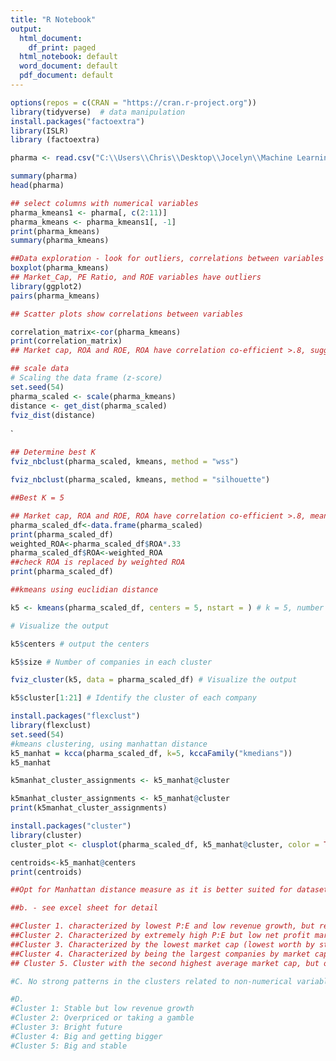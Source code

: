 ---
title: "R Notebook"
output:
  html_document:
    df_print: paged
  html_notebook: default
  word_document: default
  pdf_document: default
---
```{r}
options(repos = c(CRAN = "https://cran.r-project.org"))
library(tidyverse)  # data manipulation
install.packages("factoextra") 
library(ISLR)
library (factoextra)
```

```{r}
pharma <- read.csv("C:\\Users\\Chris\\Desktop\\Jocelyn\\Machine Learning\\Assignment IV\\pharmaceuticals.csv", header = TRUE, sep = ",")

summary(pharma)
head(pharma)

```

```{r}
## select columns with numerical variables
pharma_kmeans1 <- pharma[, c(2:11)]
pharma_kmeans <- pharma_kmeans1[, -1]
print(pharma_kmeans)
summary(pharma_kmeans)
```
```{r}
##Data exploration - look for outliers, correlations between variables 
boxplot(pharma_kmeans)
## Market_Cap, PE Ratio, and ROE variables have outliers
library(ggplot2)
pairs(pharma_kmeans)

## Scatter plots show correlations between variables 
```
```{r}
correlation_matrix<-cor(pharma_kmeans)
print(correlation_matrix)
## Market cap, ROA and ROE, ROA have correlation co-efficient >.8, suggesting these variables are highly correlated 

```

```{r}
## scale data
# Scaling the data frame (z-score) 
set.seed(54)
pharma_scaled <- scale(pharma_kmeans)
distance <- get_dist(pharma_scaled)
fviz_dist(distance)
```

`
```{r}
## Determine best K 
fviz_nbclust(pharma_scaled, kmeans, method = "wss")
```
```{r}
fviz_nbclust(pharma_scaled, kmeans, method = "silhouette")

##Best K = 5
```
```{r}
## Market cap, ROA and ROE, ROA have correlation co-efficient >.8, meaning their R2 values are approximately .66, or approximately 66% of the variation is explained by this correlation. Therefore, ROA will be weighted to .33 to address the correlation. Market Cap and ROE only share a mild correlation with each other, so these will not be weighted. 
pharma_scaled_df<-data.frame(pharma_scaled)
print(pharma_scaled_df)
weighted_ROA<-pharma_scaled_df$ROA*.33
pharma_scaled_df$ROA<-weighted_ROA
##check ROA is replaced by weighted ROA
print(pharma_scaled_df)
```

```{r}
##kmeans using euclidian distance 

k5 <- kmeans(pharma_scaled_df, centers = 5, nstart = ) # k = 5, number of restarts = 25

# Visualize the output

k5$centers # output the centers

k5$size # Number of companies in each cluster

fviz_cluster(k5, data = pharma_scaled_df) # Visualize the output

k5$cluster[1:21] # Identify the cluster of each company
```


```{r}
install.packages("flexclust")
library(flexclust)
set.seed(54)
#kmeans clustering, using manhattan distance
k5_manhat = kcca(pharma_scaled_df, k=5, kccaFamily("kmedians"))
k5_manhat

k5manhat_cluster_assignments <- k5_manhat@cluster
```
```{r}
k5manhat_cluster_assignments <- k5_manhat@cluster
print(k5manhat_cluster_assignments)
```
```{r}
install.packages("cluster")
library(cluster)
cluster_plot <- clusplot(pharma_scaled_df, k5_manhat@cluster, color = TRUE, shade = TRUE, labels = 2, lines = 0)

centroids<-k5_manhat@centers
print(centroids)

```
```{r}
##Opt for Manhattan distance measure as it is better suited for datasets with outliers 

##b. - see excel sheet for detail 

##Cluster 1. characterized by lowest P:E and low revenue growth, but relatively high net profit margin. These companies seem to be stable but not increasing revenue
##Cluster 2. Characterized by extremely high P:E but low net profit margin and otherwise average statistics. These companies are either overvalued are expected to produce high earnings in the future 
##Cluster 3. Characterized by the lowest market cap (lowest worth by stock market), but highest leverage and revenue growth, these companies are making use of borrowing to grow. They have the lowest asset turnover, probably due to size and inability to benefit from scale. 
##Cluster 4. Characterized by being the largest companies by market cap, with the lowest leverage but highest ROE and ROA, and relatively high revenue growth and net profit margins, these companies are likely using their own assets and equity for growth rather than borrowing. 
## Cluster 5. Cluster with the second highest average market cap, but otherwise fairly average and stable. 

#C. No strong patterns in the clusters related to non-numerical variables. Cluster 3, the cluster with lowest average market cap but high potential is the only cluster with companies trading outside of the NYSE.

#D. 
#Cluster 1: Stable but low revenue growth
#Cluster 2: Overpriced or taking a gamble
#Cluster 3: Bright future
#Cluster 4: Big and getting bigger
#Cluster 5: Big and stable 

```

